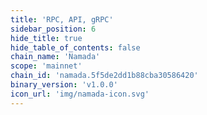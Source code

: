 ```yaml
---
title: 'RPC, API, gRPC'
sidebar_position: 6
hide_title: true
hide_table_of_contents: false
chain_name: 'Namada'
scope: 'mainnet'
chain_id: 'namada.5f5de2dd1b88cba30586420'
binary_version: 'v1.0.0'
icon_url: 'img/namada-icon.svg'
---
```



<PageTitle
  iconUrl="img/namada-icon.svg"
  title="Namada Public Endpoints"
  chainId="namada.5f5de2dd1b88cba30586420"
  version="v1.0.0"
/>

<Endpoints
  api=""
  rpc="https://namada-rpc.noders.services/"
  grpc=""
  jsonRpc=""
/>
